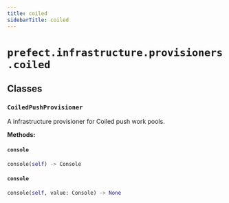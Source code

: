 ```yaml
---
title: coiled
sidebarTitle: coiled
---
```


# `prefect.infrastructure.provisioners.coiled`

## Classes

### `CoiledPushProvisioner`


A infrastructure provisioner for Coiled push work pools.


**Methods:**

#### `console`

```python
console(self) -> Console
```

#### `console`

```python
console(self, value: Console) -> None
```
